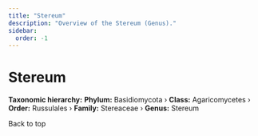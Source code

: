 ```yaml
---
title: "Stereum"
description: "Overview of the Stereum (Genus)."
sidebar:
  order: -1
---
```



# Stereum <Badge variant="note" text="Genus" />

**Taxonomic hierarchy:** **Phylum:** Basidiomycota › **Class:** Agaricomycetes › **Order:** Russulales › **Family:** Stereaceae › **Genus:** Stereum

<LinkButton href="#top" variant="minimal" icon="arrow-up">
  Back to top
</LinkButton>

